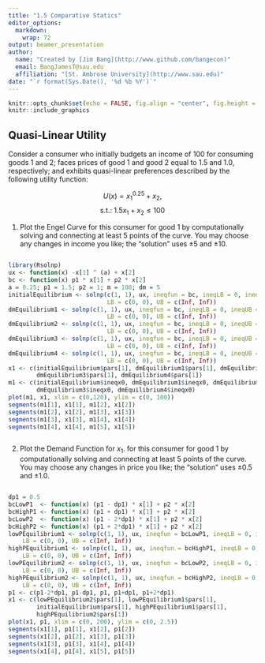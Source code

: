 ```yaml
---
title: "1.5 Comparative Statics"
editor_options: 
  markdown: 
    wrap: 72
output: beamer_presentation
author: 
  name: "Created by [Jim Bang](http://www.github.com/bangecon)"
  email: BangJamesT@sau.edu
  affiliation: "[St. Ambrose University](http://www.sau.edu)"
date: "`r format(Sys.Date(), '%d %b %Y')`"
---
```


```r
knitr::opts_chunk$set(echo = FALSE, fig.align = "center", fig.height = 6, fig.width = 6)
knitr::include_graphics
```

## Quasi-Linear Utility

Consider a consumer who initially budgets an income of 100 for consuming goods 1 and 2; faces prices of good 1 and good 2 equal to 1.5 and 1.0, respectively; and exhibits quasi-linear preferences described by the following utility function:  

$$U(x) = x_1^{0.25} + x_2,$$
$$\text{s.t.: }1.5x_1+x_2 \le 100$$

1. Plot the Engel Curve for this consumer for good 1 by computationally solving and connecting at least 5 points of the curve. You may choose any changes in income you like; the "solution" uses $\pm 5$ and $\pm 10$.

```r

```

```r
library(Rsolnp)
ux <- function(x) -x[1] ^ (a) + x[2] 
bc <- function(x) p1 * x[1] + p2 * x[2]
a = 0.25; p1 = 1.5; p2 = 1; m = 100; dm = 5
initialEquilibrium <- solnp(c(1, 1), ux, ineqfun = bc, ineqLB = 0, ineqUB = m, 
                            LB = c(0, 0), UB = c(Inf, Inf))
dmEquilibrium1 <- solnp(c(1, 1), ux, ineqfun = bc, ineqLB = 0, ineqUB = m + dm, 
                            LB = c(0, 0), UB = c(Inf, Inf))
dmEquilibrium2 <- solnp(c(1, 1), ux, ineqfun = bc, ineqLB = 0, ineqUB = m - dm, 
                            LB = c(0, 0), UB = c(Inf, Inf))
dmEquilibrium3 <- solnp(c(1, 1), ux, ineqfun = bc, ineqLB = 0, ineqUB = m + 2*dm, 
                            LB = c(0, 0), UB = c(Inf, Inf))
dmEquilibrium4 <- solnp(c(1, 1), ux, ineqfun = bc, ineqLB = 0, ineqUB = m - 2*dm, 
                            LB = c(0, 0), UB = c(Inf, Inf))
x1 <- c(initialEquilibrium$pars[1], dmEquilibrium1$pars[1], dmEquilibrium2$pars[1],
        dmEquilibrium3$pars[1], dmEquilibrium4$pars[1])
m1 <- c(initialEquilibrium$ineqx0, dmEquilibrium1$ineqx0, dmEquilibrium2$ineqx0,
        dmEquilibrium3$ineqx0, dmEquilibrium4$ineqx0)
plot(m1, x1, xlim = c(0,120), ylim = c(0, 100))
segments(m1[1], x1[1], m1[2], x1[2])
segments(m1[2], x1[2], m1[3], x1[3])
segments(m1[3], x1[3], m1[4], x1[4])
segments(m1[4], x1[4], m1[5], x1[5])
```

```r

```

2. Plot the Demand Function for $x_1$. for this consumer for good 1 by computationally solving and connecting at least 5 points of the curve. You may choose any changes in price you like; the "solution" uses $\pm 0.5$ and $\pm 1.0$.

```r

```

```r
dp1 = 0.5
bcLowP1  <- function(x) (p1 - dp1) * x[1] + p2 * x[2]
bcHighP1 <- function(x) (p1 + dp1) * x[1] + p2 * x[2]
bcLowP2  <- function(x) (p1 - 2*dp1) * x[1] + p2 * x[2]
bcHighP2 <- function(x) (p1 + 2*dp1) * x[1] + p2 * x[2]
lowPEquilibrium1 <- solnp(c(1, 1), ux, ineqfun = bcLowP1, ineqLB = 0, ineqUB = m,
    LB = c(0, 0), UB = c(Inf, Inf))
highPEquilibrium1 <- solnp(c(1, 1), ux, ineqfun = bcHighP1, ineqLB = 0, ineqUB = m,
    LB = c(0, 0), UB = c(Inf, Inf))
lowPEquilibrium2 <- solnp(c(1, 1), ux, ineqfun = bcLowP2, ineqLB = 0, ineqUB = m,
    LB = c(0, 0), UB = c(Inf, Inf))
highPEquilibrium2 <- solnp(c(1, 1), ux, ineqfun = bcHighP2, ineqLB = 0, ineqUB = m,
    LB = c(0, 0), UB = c(Inf, Inf))
p1 <- c(p1-2*dp1, p1-dp1, p1, p1+dp1, p1+2*dp1)
x1 <- c(lowPEquilibrium2$pars[1], lowPEquilibrium1$pars[1], 
        initialEquilibrium$pars[1], highPEquilibrium1$pars[1], 
        highPEquilibrium2$pars[1])
plot(x1, p1, xlim = c(0, 200), ylim = c(0, 2.5))
segments(x1[1], p1[1], x1[2], p1[2])
segments(x1[2], p1[2], x1[3], p1[3])
segments(x1[3], p1[3], x1[4], p1[4])
segments(x1[4], p1[4], x1[5], p1[5])
```

```r

```
